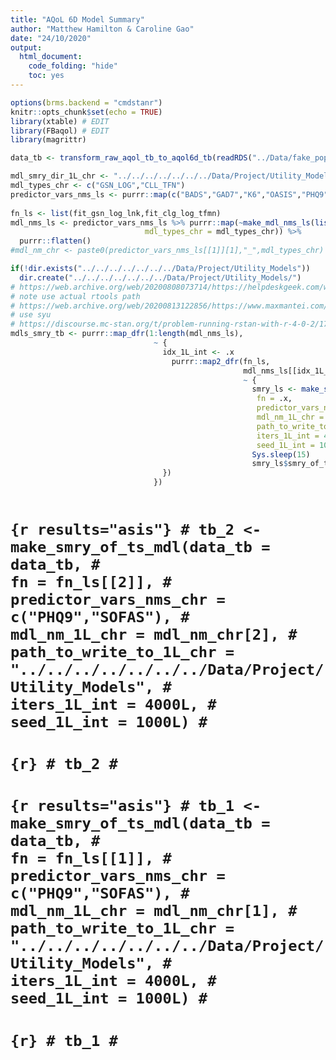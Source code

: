 ```yaml
---
title: "AQoL 6D Model Summary"
author: "Matthew Hamilton & Caroline Gao"
date: "24/10/2020"
output:
  html_document: 
    code_folding: "hide"
    toc: yes 
---
```


```r
options(brms.backend = "cmdstanr")
knitr::opts_chunk$set(echo = TRUE)
library(xtable) # EDIT
library(FBaqol) # EDIT
library(magrittr)
```

```r
data_tb <- transform_raw_aqol_tb_to_aqol6d_tb(readRDS("../Data/fake_pop_tb.rds"))
```

```r
mdl_smry_dir_1L_chr <- "../../../../../../../Data/Project/Utility_Models"
mdl_types_chr <- c("GSN_LOG","CLL_TFN")
predictor_vars_nms_ls <- purrr::map(c("BADS","GAD7","K6","OASIS","PHQ9","SCARED"),~c(.x#,"SOFAS"
                                                                                     ))
fn_ls <- list(fit_gsn_log_lnk,fit_clg_log_tfmn)
mdl_nms_ls <- predictor_vars_nms_ls %>% purrr::map(~make_mdl_nms_ls(list(.x),
                              mdl_types_chr = mdl_types_chr)) %>% 
  purrr::flatten()
#mdl_nm_chr <- paste0(predictor_vars_nms_ls[[1]][1],"_",mdl_types_chr)
```

```r
if(!dir.exists("../../../../../../../Data/Project/Utility_Models"))
  dir.create("../../../../../../../Data/Project/Utility_Models/")
# https://web.archive.org/web/20200808073714/https://helpdeskgeek.com/windows-10/add-windows-path-environment-variable/
# note use actual rtools path
# https://web.archive.org/web/20200813122856/https://www.maxmantei.com/blog/2020-05-16-installing-cmdstanr-on-windows/cmdstanr-windows/
# use syu
# https://discourse.mc-stan.org/t/problem-running-rstan-with-r-4-0-2/17257/17
mdls_smry_tb <- purrr::map_dfr(1:length(mdl_nms_ls),
                                ~ {
                                  idx_1L_int <- .x
                                    purrr::map2_dfr(fn_ls,
                                                    mdl_nms_ls[[idx_1L_int]],
                                                    ~ {
                                                      smry_ls <- make_smry_of_ts_mdl(data_tb = data_tb,
                                                       fn = .x,
                                                       predictor_vars_nms_chr = predictor_vars_nms_ls[[idx_1L_int]],
                                                       mdl_nm_1L_chr = .y,
                                                       path_to_write_to_1L_chr = mdl_smry_dir_1L_chr,
                                                       iters_1L_int = 4000L,
                                                       seed_1L_int = 1000L)
                                                      Sys.sleep(15)
                                                      smry_ls$smry_of_ts_mdl_tb
                                  })
                                })
  

```




# ```{r results="asis"}
# tb_2 <- make_smry_of_ts_mdl(data_tb = data_tb,
#                                                        fn = fn_ls[[2]],
#                                                        predictor_vars_nms_chr = c("PHQ9","SOFAS"),
#                                                        mdl_nm_1L_chr = mdl_nm_chr[2],
#                                                        path_to_write_to_1L_chr = "../../../../../../../Data/Project/Utility_Models",
#                                                        iters_1L_int = 4000L,
#                                                        seed_1L_int = 1000L)
# ```
# 
# ```{r}
# tb_2
# ```
# 
# ```{r results="asis"}
# tb_1 <- make_smry_of_ts_mdl(data_tb = data_tb,
#                                                        fn = fn_ls[[1]],
#                                                        predictor_vars_nms_chr = c("PHQ9","SOFAS"),
#                                                        mdl_nm_1L_chr = mdl_nm_chr[1],
#                                                        path_to_write_to_1L_chr = "../../../../../../../Data/Project/Utility_Models",
#                                                        iters_1L_int = 4000L,
#                                                        seed_1L_int = 1000L)
# ```
# ```{r}
# tb_1
# ```

